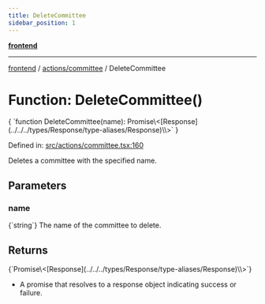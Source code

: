 ```yaml
---
title: DeleteCommittee
sidebar_position: 1
---
```



[**frontend**](../../..)

***

[frontend](../../..) / [actions/committee](..) / DeleteCommittee

# Function: DeleteCommittee()

<CodeBlock language="ts">
{ `function DeleteCommittee(name): Promise\<[Response](../../../types/Response/type-aliases/Response)\<void\>\>` }
</CodeBlock>

Defined in: [src/actions/committee.tsx:160](https://github.com/svsticky/CommitteeClash/blob/f974faa16c13593c1cc0eea50bf89b045abdabb5/frontend/src/actions/committee.tsx#L160)

Deletes a committee with the specified name.

## Parameters

### name
<CodeBlock language="ts">
{`string`}
</CodeBlock>
The name of the committee to delete.

## Returns
<CodeBlock language="ts">
{`Promise\<[Response](../../../types/Response/type-aliases/Response)\<void\>\>`}
</CodeBlock>

- A promise that resolves to a response object indicating success or failure.
